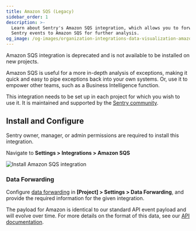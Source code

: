 ```yaml
---
title: Amazon SQS (Legacy)
sidebar_order: 1
description: >-
  Learn about Sentry's Amazon SQS integration, which allows you to forward
  Sentry events to Amazon SQS for further analysis.
og_image: /og-images/organization-integrations-data-visualization-amazon-sqs.png
---
```

<Alert>

Amazon SQS integration is deprecated and is not available to be installed on new projects.

</Alert>
Amazon SQS is useful for a more in-depth analysis of exceptions, making it quick and easy to pipe exceptions back into your own systems. Or, use it to empower other teams, such as a Business Intelligence function.

This integration needs to be set up in each project for which you wish to use it. It is maintained and supported by the [Sentry community](https://open.sentry.io/).

## Install and Configure

<Alert>

Sentry owner, manager, or admin permissions are required to install this integration.

</Alert>

Navigate to **Settings > Integrations > Amazon SQS**

![Install Amazon SQS integration](./img/amazon-sqs.png)

### Data Forwarding

Configure [data forwarding](/concepts/data-management/data-forwarding/) in **[Project] > Settings > Data Forwarding**, and provide the required information for the given integration.

The payload for Amazon is identical to our standard API event payload and will evolve over time. For more details on the format of this data, see our [API documentation](/api/events/retrieve-an-event-for-a-project/).
